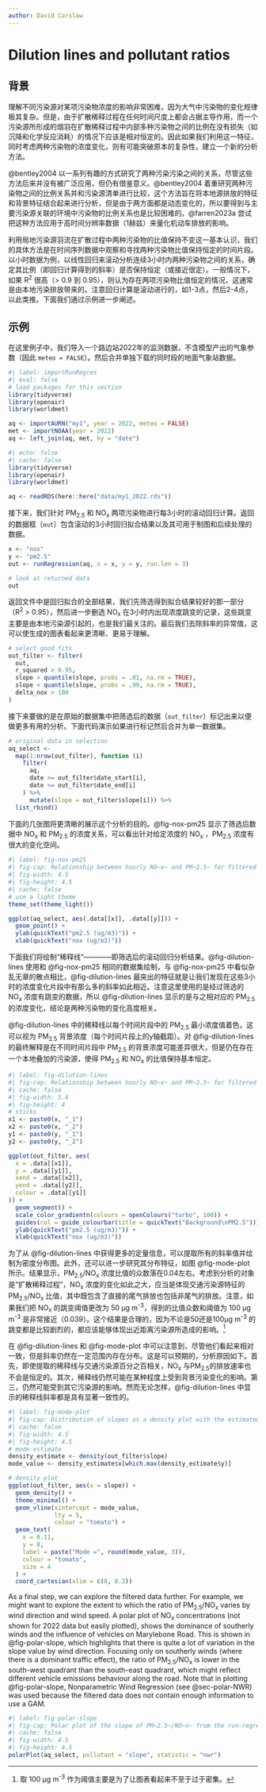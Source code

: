 ```yaml
---
author: David Carslaw
---
```


# Dilution lines and pollutant ratios {#sec-runRegression}

## 背景 {#sec-timePropBack}

理解不同污染源对某项污染物浓度的影响非常困难，因为大气中污染物的变化规律极其复杂。但是，由于扩散稀释过程在任何时间尺度上都会占据主导作用，而一个污染源所形成的烟羽在扩散稀释过程中内部多种污染物之间的比例在没有损失（如沉降和化学反应消耗）的情况下应该是相对恒定的。因此如果我们利用这一特征，同时考虑两种污染物的浓度变化，则有可能突破原本的复杂性，建立一个新的分析方法。

@bentley2004 以一系列有趣的方式研究了两种污染污染之间的关系，尽管这些方法后来并没有被广泛应用，但仍有借鉴意义。@bentley2004 着重研究两种污染物之间的比例关系并和污染源清单进行比较，这个方法旨在将本地源排放的特征和背景特征结合起来进行分析，但是由于两方面都是动态变化的，所以要得到与主要污染源关联的环境中污染物的比例关系也是比较困难的。@farren2023a 尝试把这种方法应用于高时间分辨率数据（1赫兹）来量化机动车排放的影响。

利用局地污染源羽流在扩散过程中两种污染物的比值保持不变这一基本认识，我们的具体方法是在时间序列数据中观察和寻找两种污染物比值保持恒定的时间片段。以小时数据为例，以线性回归来滚动分析连续3小时内两种污染物之间的关系，确定其比例（即回归计算得到的斜率）是否保持恒定（或接近很定）。一般情况下，如果 R^2^ 很高（\> 0.9 到 0.95），则认为存在两项污染物比值恒定的情况，这通常是由本地污染排放带来的。注意回归计算是滚动进行的，如1-3点，然后2-4点，以此类推。下面我们通过示例进一步阐述。

## 示例 {#sec-timePropEx}

在这里例子中，我们导入一个路边站2022年的监测数据，不含模型产出的气象参数（因此 `meteo = FALSE`）。然后合并单独下载的同时段的地面气象站数据。

```r
#| label: importRunRegres
#| eval: false
# load packages for this section
library(tidyverse)
library(openair)
library(worldmet)

aq <- importAURN("my1", year = 2022, meteo = FALSE)
met <- importNOAA(year = 2022)
aq <- left_join(aq, met, by = "date")

```

```r
#| echo: false
#| cache: false
library(tidyverse)
library(openair)
library(worldmet)

aq <- readRDS(here::here("data/my1_2022.rds"))
```

接下来，我们针对 PM~2.5~ 和 NO~x~ 两项污染物进行每3小时的滚动回归计算。返回的数据框（`out`）包含滚动的3小时回归拟合结果以及其可用于制图和后续处理的数据。

```r
x <- "nox"
y <- "pm2.5"
out <- runRegression(aq, x = x, y = y, run.len = 3)

# look at returned data
out
```

返回文件中是回归拟合的全部结果，我们先筛选得到拟合结果较好的那一部分（R^2^ \> 0.95），然后进一步删选 NO~x~ 在3小时内出现浓度跳变的记录，这些跳变主要是由本地污染源引起的，也是我们最关注的。最后我们去除斜率的异常值，这可以使生成的图表看起来更清晰、更易于理解。

```r
# select good fits
out_filter <- filter(
  out,
  r_squared > 0.95,
  slope > quantile(slope, probs = .01, na.rm = TRUE),
  slope < quantile(slope, probs = .99, na.rm = TRUE),
  delta_nox > 100
)
```

接下来要做的是在原始的数据集中把筛选后的数据（`out_filter`）标记出来以便做更多有用的分析。下面代码演示如果进行标记然后合并为单一数据集。


```r
# original data in selection
aq_select <-
  map(1:nrow(out_filter), function (i)
    filter(
      aq,
      date >= out_filter$date_start[i],
      date <= out_filter$date_end[i]
    ) %>%
      mutate(slope = out_filter$slope[i])) %>%
  list_rbind()
```

下面的几张图将更清晰的展示这个分析的目的。@fig-nox-pm25 显示了筛选后数据中 NO~x~ 和 PM~2.5~ 的浓度关系，可以看出针对给定浓度的 NO~x~ ，PM~2.5~ 浓度有很大的变化空间。

```r
#| label: fig-nox-pm25
#| fig-cap: Relationship between hourly NO~x~ and PM~2.5~ for filtered data at Marylebone Road for 2022.
#| fig-width: 4.5
#| fig-height: 4.5
#| cache: false
# use a light theme
theme_set(theme_light())

ggplot(aq_select, aes(.data[[x]], .data[[y]])) + 
  geom_point() +
  ylab(quickText("pm2.5 (ug/m3)")) +
  xlab(quickText("nox (ug/m3)"))
```

下面我们将绘制“稀释线”————即筛选后的滚动回归分析结果。@fig-dilution-lines 使用和 @fig-nox-pm25 相同的数据集绘制，与 @fig-nox-pm25 中看似杂乱无章的散点相比，@fig-dilution-lines 最突出的特征就是让我们发现在这些3小时的浓度变化片段中有那么多的斜率如此相近。注意这里使用的是经过筛选的 NO~x~ 浓度有跳变的数据，所以 @fig-dilution-lines 显示的是与之相对应的 PM~2.5~ 的浓度变化，结论是两种污染物的变化高度相关。

@fig-dilution-lines 中的稀释线以每个时间片段中的 PM~2.5~ 最小浓度值着色，这可以视为 PM~2.5~ 背景浓度（每个时间片段上的y轴截距）。对 @fig-dilution-lines 的最终解释是在不同时间片段中 PM~2.5~ 的背景浓度可能差异很大，但是仍在存在一个本地叠加的污染源，使得 PM~2.5~ 和 NO~x~ 的比值保持基本恒定。

```r
#| label: fig-dilution-lines
#| fig-cap: Relationship between hourly NO~x~ and PM~2.5~ for filtered data at Marylebone Road for 2022. In this case the 3-hour 'dilution lines' are shown where the lnear regression R^2^ is > 0.95 and the change in NO~x~ is > 100 μg m^-3^.
#| cache: false
#| fig-width: 5.4
#| fig-height: 4
# sticks
x1 <- paste0(x, "_1")
x2 <- paste0(x, "_2")
y1 <- paste0(y, "_1")
y2 <- paste0(y, "_2")

ggplot(out_filter, aes(
  x = .data[[x1]],
  y = .data[[y1]],
  xend = .data[[x2]],
  yend = .data[[y2]], 
  colour = .data[[y1]]
)) +
  geom_segment() +
  scale_color_gradientn(colours = openColours("turbo", 100)) +
  guides(col = guide_colourbar(title = quickText("Background\nPM2.5"))) +
  ylab(quickText("pm2.5 (ug/m3)")) +
  xlab(quickText("nox (ug/m3)"))
```

为了从 @fig-dilution-lines 中获得更多的定量信息，可以提取所有的斜率值并绘制为密度分布图。此外，还可以进一步研究其分布特征，如图 @fig-mode-plot 所示。结果显示，PM~2.5~/NO~x~ 浓度比值的众数落在0.04左右。考虑到分析的对象是“扩散稀释过程”，NO~x~ 浓度的变化如此之大，应当是体现交通污染源特征的 PM~2.5~/NO~x~ 比值，其中既包含了直接的尾气排放也包括非尾气的排放。注意，如果我们把 NO~x~ 的跳变阈值更改为 50 μg m^-3^，得到的比值众数和阈值为 100 μg m^-3^ 是非常接近（0.039）。这个结果是合理的，因为不论是50还是100μg m^-3^ 的跳变都是比较剧烈的，都应该能够体现出近距离污染源所造成的影响。[^run-regression-1]

[^run-regression-1]: 取 100 μg m^-3^ 作为阈值主要是为了让图表看起来不至于过于密集。

在 @fig-dilution-lines 和 @fig-mode-plot 中可以注意到，尽管他们看起来相对一致，但是斜率仍然在一定范围内存在分布。这是可以预期的，分析原因如下。首先，即使提取的稀释线与交通污染源百分之百相关，NO~x~ 与PM~2.5~的排放速率也不会是恒定的。其次，稀释线仍然可能在某种程度上受到背景污染变化的影响。第三，仍然可能受到其它污染源的影响。然而无论怎样，@fig-dilution-lines 中显示的稀释线斜率都是具有显著一致性的。

```r
#| label: fig-mode-plot
#| fig-cap: Distribution of slopes as a density plot with the estimated mode value of the slopes shown.
#| cache: false
#| fig-width: 4.5
#| fig-height: 4.5
# mode estimate
density_estimate <- density(out_filter$slope)
mode_value <- density_estimate$x[which.max(density_estimate$y)]

# density plot
ggplot(out_filter, aes(x = slope)) +
  geom_density() +
  theme_minimal() +
  geom_vline(xintercept = mode_value,
             lty = 5,
             colour = "tomato") +
  geom_text(
    x = 0.11,
    y = 8,
    label = paste("Mode =", round(mode_value, 3)),
    colour = "tomato",
    size = 4
  ) +
  coord_cartesian(xlim = c(0, 0.2))

```

As a final step, we can explore the filtered data further. For example, we might want to explore the extent to which the ratio of PM~2.5~/NO~x~ varies by wind direction and wind speed. A polar plot of NO~x~ concentrations (not shown for 2022 data but easily plotted), shows the dominance of southerly winds and the influence of vehicles on Marylebone Road. This is shown in @fig-polar-slope, which highlights that there is quite a lot of variation in the slope value by wind direction. Focusing only on southerly winds (where there is a dominant traffic effect), the ratio of PM~2.5~/NO~x~ is lower in the south-west quadrant than the south-east quadrant, which might reflect different vehicle emissions behaviour along the road. Note that in plotting @fig-polar-slope, Nonparametric Wind Regression (see @sec-polar-NWR) was used because the filtered data does not contain enough information to use a GAM.

```r
#| label: fig-polar-slope
#| fig-cap: Polar plot of the slope of PM~2.5~/NO~x~ from the run-regression analysis using filtered data. Note that 
#| cache: false
#| fig-width: 4.5
#| fig-height: 4.5
polarPlot(aq_select, pollutant = "slope", statistic = "nwr")
```
